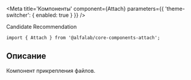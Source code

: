 


<Meta
    title='Компоненты'
    component={Attach}
    parameters={{ 'theme-switcher': { enabled: true } }}
/>

<Title>
    Attach ({name}@{version})
</Title>

<Status>
  Candidate Recommendation
</Status>

```tsx
import { Attach } from '@alfalab/core-components-attach';
```

## Описание

Компонент прикрепления файлов.

<Story name='Attach'>
    <Attach
        size={select('size', ['xs', 's', 'm', 'l'], 's')}
        buttonContent={text('buttonContent', undefined)}
        disabled={boolean('disabled', false)}
        maxFilenameLength={number('maxFilenameLength', undefined)}
        multiple={boolean('multiple', false)}
        noFileText={text('noFileText', undefined)}
        progressBarPercent={number('progressBarPercent', undefined)}
    />
</Story>

<Props of={Attach} />
